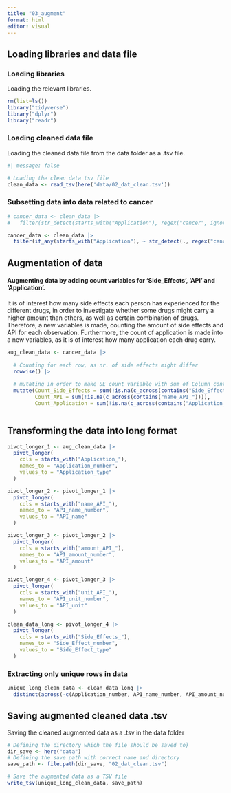 ```yaml
---
title: "03_augment"
format: html
editor: visual
---
```


## Loading libraries and data file

### Loading libraries

Loading the relevant libraries.

```r
rm(list=ls())
library("tidyverse")
library("dplyr")
library("readr")
```

### Loading cleaned data file

Loading the cleaned data file from the data folder as a .tsv file.

```r
#| message: false

# Loading the clean data tsv file 
clean_data <- read_tsv(here('data/02_dat_clean.tsv'))

```

### Subsetting data into data related to cancer 

```r
# cancer_data <- clean_data |>
#   filter(str_detect(starts_with("Application"), regex("cancer", ignore_case = TRUE)))

cancer_data <- clean_data |>
  filter(if_any(starts_with("Application"), ~ str_detect(., regex("cancer", ignore_case = TRUE))))
```

## Augmentation of data

#### Augmenting data by adding count variables for 'Side_Effects', 'API' and 'Application'.

It is of interest how many side effects each person has experienced for the different drugs, in order to investigate whether some drugs might carry a higher amount than others, as well as certain combination of drugs. Therefore, a new variables is made, counting the amount of side effects and API for each observation. Furthermore, the count of application is made into a new variables, as it is of interest how many application each drug carry.

```r

aug_clean_data <- cancer_data |>
  
  # Counting for each row, as nr. of side effects might differ
  rowwise() |>
  
  # mutating in order to make SE_count variable with sum of Column containing SE in         header as this refer to side effects listed for each row 
  mutate(Count_Side_Effects = sum(!is.na(c_across(contains("Side_Effects_")))), 
         Count_API = sum(!is.na(c_across(contains("name_API_")))),
         Count_Application = sum(!is.na(c_across(contains("Application_")))))


```

```r

  
```

## Transforming the data into long format

```r
pivot_longer_1 <- aug_clean_data |>
  pivot_longer(
    cols = starts_with("Application_"),
    names_to = "Application_number",
    values_to = "Application_type"
  ) 

```

```r
pivot_longer_2 <- pivot_longer_1 |>
  pivot_longer(
    cols = starts_with("name_API_"),
    names_to = "API_name_number",
    values_to = "API_name"
  )
```

```r
pivot_longer_3 <- pivot_longer_2 |>
  pivot_longer(
    cols = starts_with("amount_API_"),
    names_to = "API_amount_number",
    values_to = "API_amount"
  )
```

```r
pivot_longer_4 <- pivot_longer_3 |>
  pivot_longer(
    cols = starts_with("unit_API_"),
    names_to = "API_unit_number",
    values_to = "API_unit"
  )

```

```r
clean_data_long <- pivot_longer_4 |>
  pivot_longer(
    cols = starts_with("Side_Effects_"),
    names_to = "Side_Effect_number",
    values_to = "Side_Effect_type"
  )


```

### Extracting only unique rows in data 

```r

unique_long_clean_data <- clean_data_long |>
  distinct(across(-c(Application_number, API_name_number, API_amount_number, API_unit_number, Side_Effect_number)), .keep_all = TRUE)


```

## Saving augmented cleaned data .tsv

Saving the cleaned augmented data as a .tsv in the data folder

```r
# Defining the directory which the file should be saved to} 
dir_save <- here("data")
# Defining the save path with correct name and directory
save_path <- file.path(dir_save, "02_dat_clean.tsv")

# Save the augmented data as a TSV file
write_tsv(unique_long_clean_data, save_path)
```

## 
